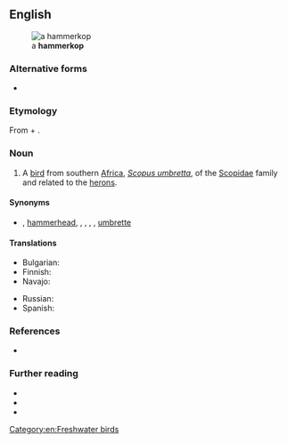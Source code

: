 ==English==
[[File:Hamerkop standing in a stream in Zambia.JPG|thumb|a '''hammerkop''']]

===Alternative forms===
* {{l|en|hamerkop}}

===Etymology===
From {{etyl|af|en}} {{m|af|hamer||hammer}} + {{m|af|kop||head}}.

===Noun===
{{en-noun}}

# A [[bird]] from southern [[Africa]], ''[[Scopus umbretta]]'', of the [[Scopidae]] family and related to the [[heron]]s.

====Synonyms====
* {{sense|Scopus umbretta}} {{vern|anvilhead}}, [[hammerhead]], {{vern|hammerhead stork}}, {{vern|hammerkopf}}, {{vern|tufted umber}}, {{vern|umber bird}}, [[umbrette]]

====Translations====
{{trans-top|''Scopus umbretta''}}
* Bulgarian: {{t|bg|чукоглава чапла|f}}
* Finnish: {{t|fi|varjohaikara}}
* Navajo: {{t|nv|tsiikʼánii}}
{{trans-mid}}
* Russian: {{t+|ru|молотогла́в}}
* Spanish: {{t|es|ave martillo|f}}
{{trans-bottom}}

===References===
* {{R:Webster 1913}}

===Further reading===
* {{pedia}}
* {{specieslite|Scopus umbretta}}
* {{comcatlite|Scopus umbretta}}

[[Category:en:Freshwater birds]]